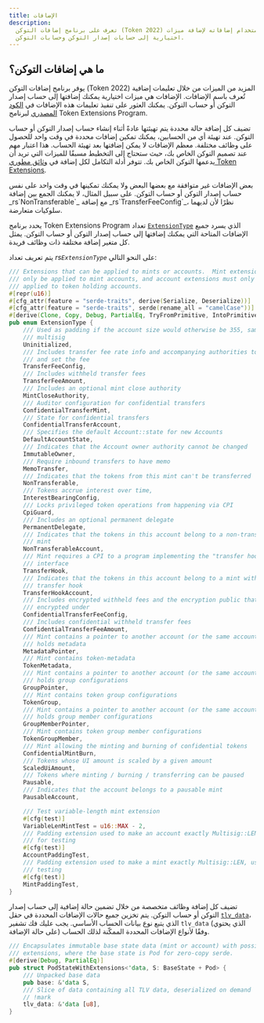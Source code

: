 ```yaml
---
title: الإضافات
description:
  تعرف على برنامج إضافات التوكن (Token 2022) وكيفية استخدام إضافاته لإضافة ميزات
  اختيارية إلى حسابات إصدار التوكن وحسابات التوكن.
---
```


## ما هي إضافات التوكن؟

يوفر برنامج إضافات التوكن (Token 2022) المزيد من الميزات من خلال تعليمات إضافية
تُعرف باسم الإضافات. الإضافات هي ميزات اختيارية يمكنك إضافتها إلى حساب إصدار
التوكن أو حساب التوكن. يمكنك العثور على تنفيذ تعليمات هذه الإضافات في
[الكود المصدري](https://github.com/solana-program/token-2022/tree/main/program/src/extension)
لبرنامج Token Extensions Program.

تضيف كل إضافة حالة محددة يتم تهيئتها عادةً أثناء إنشاء حساب إصدار التوكن أو حساب
التوكن. عند تهيئة أي من الحسابين، يمكنك تمكين إضافات محددة في وقت واحد للحصول
على وظائف مختلفة. معظم الإضافات لا يمكن إضافتها بعد تهيئة الحساب. هذا اعتبار مهم
عند تصميم التوكن الخاص بك، حيث ستحتاج إلى التخطيط مسبقًا للميزات التي تريد أن
يدعمها التوكن الخاص بك. تتوفر أدلة التكامل لكل إضافة في
[وثائق مطوري Token Extensions](/developers/guides/token-extensions/getting-started).

<Callout type="info">
  بعض الإضافات غير متوافقة مع بعضها البعض ولا يمكنك تمكينها في وقت واحد على نفس
  حساب إصدار التوكن أو حساب التوكن. على سبيل المثال، لا يمكنك الجمع بين إضافة
  _rs`NonTransferable`_ مع إضافة _rs`TransferFeeConfig`_، نظرًا لأن لديهما
  سلوكيات متعارضة.
</Callout>

يحدد برنامج Token Extensions Program تعداد
[`ExtensionType`](https://github.com/solana-program/token-2022/blob/efd0c957fefbd79882d77df5fb2dac88c001249c/program/src/extension/mod.rs#L1059)
الذي يسرد جميع الإضافات المتاحة التي يمكنك إضافتها إلى حساب إصدار التوكن أو حساب
التوكن. يمثل كل متغير إضافة مختلفة ذات وظائف فريدة.

يتم تعريف تعداد _rs`ExtensionType`_ على النحو التالي:

```rust title="Token Extensions"
/// Extensions that can be applied to mints or accounts.  Mint extensions must
/// only be applied to mint accounts, and account extensions must only be
/// applied to token holding accounts.
#[repr(u16)]
#[cfg_attr(feature = "serde-traits", derive(Serialize, Deserialize))]
#[cfg_attr(feature = "serde-traits", serde(rename_all = "camelCase"))]
#[derive(Clone, Copy, Debug, PartialEq, TryFromPrimitive, IntoPrimitive)]
pub enum ExtensionType {
    /// Used as padding if the account size would otherwise be 355, same as a
    /// multisig
    Uninitialized,
    /// Includes transfer fee rate info and accompanying authorities to withdraw
    /// and set the fee
    TransferFeeConfig,
    /// Includes withheld transfer fees
    TransferFeeAmount,
    /// Includes an optional mint close authority
    MintCloseAuthority,
    /// Auditor configuration for confidential transfers
    ConfidentialTransferMint,
    /// State for confidential transfers
    ConfidentialTransferAccount,
    /// Specifies the default Account::state for new Accounts
    DefaultAccountState,
    /// Indicates that the Account owner authority cannot be changed
    ImmutableOwner,
    /// Require inbound transfers to have memo
    MemoTransfer,
    /// Indicates that the tokens from this mint can't be transferred
    NonTransferable,
    /// Tokens accrue interest over time,
    InterestBearingConfig,
    /// Locks privileged token operations from happening via CPI
    CpiGuard,
    /// Includes an optional permanent delegate
    PermanentDelegate,
    /// Indicates that the tokens in this account belong to a non-transferable
    /// mint
    NonTransferableAccount,
    /// Mint requires a CPI to a program implementing the "transfer hook"
    /// interface
    TransferHook,
    /// Indicates that the tokens in this account belong to a mint with a
    /// transfer hook
    TransferHookAccount,
    /// Includes encrypted withheld fees and the encryption public that they are
    /// encrypted under
    ConfidentialTransferFeeConfig,
    /// Includes confidential withheld transfer fees
    ConfidentialTransferFeeAmount,
    /// Mint contains a pointer to another account (or the same account) that
    /// holds metadata
    MetadataPointer,
    /// Mint contains token-metadata
    TokenMetadata,
    /// Mint contains a pointer to another account (or the same account) that
    /// holds group configurations
    GroupPointer,
    /// Mint contains token group configurations
    TokenGroup,
    /// Mint contains a pointer to another account (or the same account) that
    /// holds group member configurations
    GroupMemberPointer,
    /// Mint contains token group member configurations
    TokenGroupMember,
    /// Mint allowing the minting and burning of confidential tokens
    ConfidentialMintBurn,
    /// Tokens whose UI amount is scaled by a given amount
    ScaledUiAmount,
    /// Tokens where minting / burning / transferring can be paused
    Pausable,
    /// Indicates that the account belongs to a pausable mint
    PausableAccount,

    /// Test variable-length mint extension
    #[cfg(test)]
    VariableLenMintTest = u16::MAX - 2,
    /// Padding extension used to make an account exactly Multisig::LEN, used
    /// for testing
    #[cfg(test)]
    AccountPaddingTest,
    /// Padding extension used to make a mint exactly Multisig::LEN, used for
    /// testing
    #[cfg(test)]
    MintPaddingTest,
}
```

تضيف كل إضافة وظائف متخصصة من خلال تضمين حالة إضافية إلى حساب إصدار التوكن أو
حساب التوكن. يتم تخزين جميع حالات الإضافات المحددة في حقل
[`tlv_data`](https://github.com/solana-program/token-2022/blob/efd0c957fefbd79882d77df5fb2dac88c001249c/program/src/extension/mod.rs#L546)،
الذي يتبع نوع بيانات الحساب الأساسي. يجب عليك فك تشفير `tlv_data` (الذي يحتوي
على حالة الإضافة) وفقًا لأنواع الإضافات المحددة الممكّنة لذلك الحساب.

```rust title="Token Extensions"
/// Encapsulates immutable base state data (mint or account) with possible
/// extensions, where the base state is Pod for zero-copy serde.
#[derive(Debug, PartialEq)]
pub struct PodStateWithExtensions<'data, S: BaseState + Pod> {
    /// Unpacked base data
    pub base: &'data S,
    /// Slice of data containing all TLV data, deserialized on demand
    // !mark
    tlv_data: &'data [u8],
}
```
